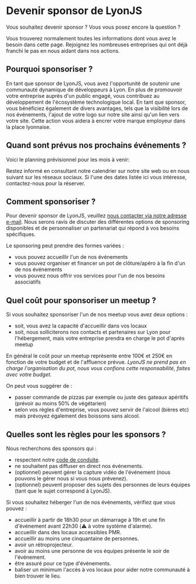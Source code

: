 
# Devenir sponsor de LyonJS

Vous souhaitez devenir sponsor ?
Vous vous posez encore la question ?

Vous trouverez normalement toutes les informations dont vous avez le besoin dans cette page.
Rejoignez les nombreuses entreprises qui ont déjà franchi le pas en nous aidant dans nos actions.

## Pourquoi sponsoriser ?

En tant que sponsor de LyonJS, vous avez l'opportunité de soutenir une communauté dynamique de développeurs à Lyon.
En plus de promouvoir votre entreprise auprès d'un public engagé, vous contribuez au développement de l'écosystème technologique local.
En tant que sponsor, vous bénéficiez également de divers avantages, tels que la visibilité lors de nos événements, l'ajout de votre logo sur notre site ainsi qu'un lien vers votre site.
Cette action vous aidera à encrer votre marque employeur dans la place lyonnaise.

## Quand sont prévus nos prochains événements ?

Voici le planning prévisionnel pour les mois à venir:

<NextSchedule />

Restez informé en consultant notre calendrier sur notre site web ou en nous suivant sur les réseaux sociaux.
Si l'une des dates listée ici vous intéresse, contactez-nous pour la réserver.

## Comment sponsoriser ?

Pour devenir sponsor de LyonJS, veuillez [nous contacter via notre adresse e-mail](mailto:contact@lyonjs.org).
Nous serons ravis de discuter des différentes options de sponsoring disponibles et de personnaliser un partenariat qui répond à vos besoins spécifiques.

Le sponsoring peut prendre des formes variées :

- vous pouvez accueillir l'un de nos événements
- vous pouvez organiser et financer un pot de clôture/apéro à la fin d'un de nos événements
- vous pouvez nous offrir vos services pour l'un de nos besoins associatifs

## Quel coût pour sponsoriser un meetup ?

Si vous souhaitez sponsoriser l'un de nos meetup vous avez deux options :

- soit, vous avez la capacité d'accueillir dans vos locaux
- soit, nous solliciterons nos contacts et partenaires sur Lyon pour l'hébergement, mais votre entreprise prendra en charge le pot d'après meetup

En général le coût pour un meetup représente entre 100€ et 250€ en fonction de votre budget et de l'affluence prévue.
_LyonJS ne prend pas en charge l'organisation du pot, nous vous confions cette responsabilité, faites avec votre budget._

On peut vous suggérer de :

- passer commande de pizzas par exemple ou juste des gateaux apéritifs (prévoir au moins 50% de végétarien)
- selon vos règles d'entreprise, vous pouvez servir de l'alcool (bières etc) mais prévoyez également des boissons sans alcool.

## Quelles sont les règles pour les sponsors ?

Nous recherchons des sponsors qui :

- respectent notre [code de conduite](/code-de-conduite).
- ne souhaitent pas diffuser en direct nos événements.
- (optionnel) peuvent gérer la capture vidéo de l'événement (nous pouvons le gérer nous si vous nous prévenez).
- (optionnel) peuvent proposer des sujets des personnes de leurs équipes (tant que le sujet correspond à LyonJS).

Si vous souhaitez héberger l'un de nos événements, vérifiez que vous pouvez :

- accueillir à partir de 18h30 pour un démarrage à 19h et une fin d'événement avant 22h30 (⚠️ à votre système d'alarme).
- accueillir dans des locaux accessibles PMR.
- accueillir au moins une cinquantaine de personnes.
- avoir un rétroprojecteur.
- avoir au moins une personne de vos équipes présente le soir de l'événement.
- être assuré pour ce type d'événements.
- baliser un minimum l'accès à vos locaux pour aider notre communauté à bien trouver le lieu.
